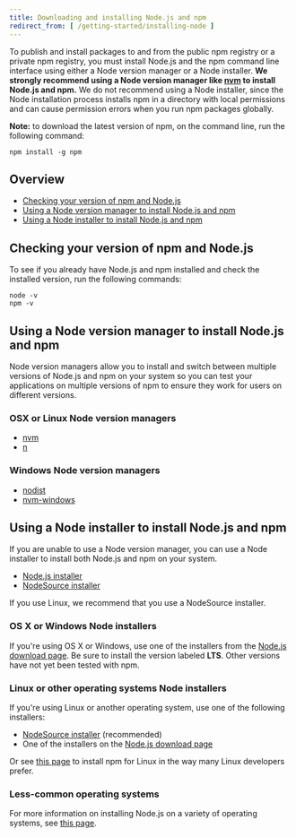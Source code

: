 ```yaml
---
title: Downloading and installing Node.js and npm
redirect_from: [ /getting-started/installing-node ]
---
```


To publish and install packages to and from the public npm registry or a private npm registry, you must install Node.js and the npm command line interface using either a Node version manager or a Node installer. **We strongly recommend using a Node version manager like [nvm](https://github.com/nvm-sh/nvm) to install Node.js and npm.** We do not recommend using a Node installer, since the Node installation process installs npm in a directory with local permissions and can cause permission errors when you run npm packages globally.

<Note>

**Note:** to download the latest version of npm, on the command line, run the following command:

```
npm install -g npm
```

</Note>

## Overview

- [Checking your version of npm and Node.js](#checking-your-version-of-npm-and-nodejs)
- [Using a Node version manager to install Node.js and npm](#using-a-node-version-manager-to-install-nodejs-and-npm)
- [Using a Node installer to install Node.js and npm](#using-a-node-installer-to-install-nodejs-and-npm)

## Checking your version of npm and Node.js

To see if you already have Node.js and npm installed and check the installed version, run the following commands:

```
node -v
npm -v
```

## Using a Node version manager to install Node.js and npm

Node version managers allow you to install and switch between multiple versions of Node.js and npm on your system so you can test your applications on multiple versions of npm to ensure they work for users on different versions.

### OSX or Linux Node version managers

* [nvm](https://github.com/creationix/nvm)
* [n](https://github.com/tj/n)

### Windows Node version managers

* [nodist](https://github.com/marcelklehr/nodist)
* [nvm-windows](https://github.com/coreybutler/nvm-windows)

## Using a Node installer to install Node.js and npm

If you are unable to use a Node version manager, you can use a Node installer to install both Node.js and npm on your system.

* [Node.js installer](https://nodejs.org/en/download/)
* [NodeSource installer](https://github.com/nodesource/distributions)

If you use Linux, we recommend that you use a NodeSource installer.

### OS X or Windows Node installers

If you're using OS X or Windows, use one of the installers from the [Node.js download page](https://nodejs.org/en/download/). Be sure to install the version labeled **LTS**. Other versions have not yet been tested with npm.

### Linux or other operating systems Node installers

If you're using Linux or another operating system, use one of the following installers:

- [NodeSource installer](https://github.com/nodesource/distributions) (recommended)
- One of the installers on the [Node.js download page](https://nodejs.org/en/download/)

Or see [this page](https://nodejs.org/en/download/package-manager/) to install npm for Linux in the way many Linux developers prefer.


### Less-common operating systems

For more information on installing Node.js on a variety of operating systems, see [this page][pkg-mgr].


[pkg-mgr]: https://nodejs.org/en/download/package-manager/
